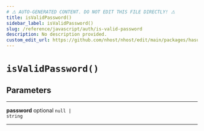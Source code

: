 ```yaml
---
# ⚠️ AUTO-GENERATED CONTENT. DO NOT EDIT THIS FILE DIRECTLY! ⚠️
title: isValidPassword()
sidebar_label: isValidPassword()
slug: /reference/javascript/auth/is-valid-password
description: No description provided.
custom_edit_url: https://github.com/nhost/nhost/edit/main/packages/hasura-auth-js/src/utils/validators.ts#L12
---
```


# `isValidPassword()`

## Parameters

---

**<span className="parameter-name">password</span>** <span className="optional-status">optional</span> <code>null &#124; string</code>

---
